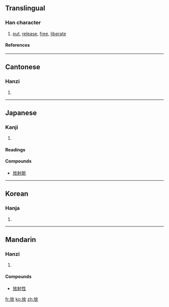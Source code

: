 ==Translingual==
===Han character===
{{Han char|rn=66|rad=攴|as=04|sn=8|four=0824<sub>0</sub>|canj=卜尸人大 (YSOK)}}
# [[put]], [[release]], [[free]], [[liberate]]
====References====
{{Han ref|kx=0469.030|dkj=13133|dj=0818.050|hdz=21451.110|uh=653E|ud=25918|bh=A9F1|bd=43505}}

----
==Cantonese==
===Hanzi===
{{yue-hanzi|jyut=|y=fong3}}
# {{defn|Cantonese}}

----
==Japanese==
===Kanji===
{{ja-kanji|grade=3|rs=攴04}}
# {{defn|Japanese}} 
====Readings====
{{ja-readings|on=[[ほう]] (hō)|kun=[[はなす]] (hanasu), [[はなつ]] (hanatsu), [[ゆるす]] (yurusu)}}

====Compounds====
* [[放射能]]

----
==Korean==
===Hanja===
{{ko-hanja|hangeul=방|eumhun=|rv=bang|mr=pang|y=pang}}
# {{defn|Korean}}

----
==Mandarin==
===Hanzi===
{{cmn-hanzi|pin=[[fǎng]] ([[fang3]]), [[fàng]] ([[fang4]])|wg=fang<sup>3</sup>, fang<sup>4</sup>}}
# {{defn|Mandarin}}

====Compounds====
*[[放射性]]

[[fr:放]]
[[ko:放]]
[[zh:放]]